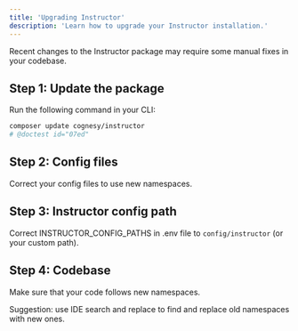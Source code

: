 ```yaml
---
title: 'Upgrading Instructor'
description: 'Learn how to upgrade your Instructor installation.'
---
```


Recent changes to the Instructor package may require some manual fixes in your codebase.


## Step 1: Update the package

Run the following command in your CLI:

```bash
composer update cognesy/instructor
# @doctest id="07ed"
```

## Step 2: Config files

Correct your config files to use new namespaces.


## Step 3: Instructor config path

Correct INSTRUCTOR_CONFIG_PATHS in .env file to `config/instructor` (or your custom path).


## Step 4: Codebase

Make sure that your code follows new namespaces.

Suggestion: use IDE search and replace to find and replace old namespaces with new ones.
